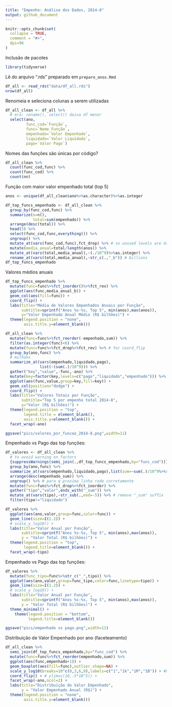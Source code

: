 ---
title: "Empenho: Análise dos Dados, 2014-8"
output: github_document
---

```{r,echo=F}
knitr::opts_chunk$set(
  collapse = TRUE,
  comment = "#>",
  dpi=96
)
```

Inclusão de pacotes

```{r setup,message=F}
library(tidyverse)
```

Lê do arquivo ".rds" preparado em `preparo_anos.Rmd`

```{r,cache=T}
df_all <- read_rds("data/df_all.rds")
nrow(df_all)
```

Renomeia e seleciona colunas a serem utilizadas

```{r}
df_all_clean <- df_all %>%
  # era: rename(), select() deixa df menor
  select(ano,
         func_cod=`Função`,
         func=`Nome Função`,
         empenhado=`Valor Empenhado`,
         liquidado=`Valor Liquidado`,
         pago=`Valor Pago`)
```


Nomes das funções são únicas por código?

```{r,cache=T}
df_all_clean %>%
  count(func_cod,func) %>%
  count(func_cod) %>%
  count(nn)
```

Função com maior valor empenhado total (top 5)

```{r,cache=T}
anos <- unique(df_all_clean$ano%>%as.character)%>%as.integer

df_top_funcs_empenhado <- df_all_clean %>%
  group_by(func_cod,func) %>%
  summarize(n=n(),
            total=sum(empenhado)) %>%
  arrange(desc(total)) %>%
  head(5) %>%
  select(func_cod,func,everything()) %>%
  ungroup() %>%
  mutate_at(vars(func_cod,func),fct_drop) %>% # so unused levels are dropped
  mutate(media_anual=total/length(anos)) %>%
  mutate_at(vars(total,media_anual),~(./10^9)%>%as.integer) %>%
  rename_at(vars(total,media_anual),~str_c(.,"_b")) # billions
df_top_funcs_empenhado
```

Valores médios anuais

```{r,cache=T}
df_top_funcs_empenhado %>%
  mutate(func=func%>%fct_inorder()%>%fct_rev) %>%
  ggplot(aes(func,media_anual_b)) +
  geom_col(aes(fill=func)) +
  coord_flip() +
  labs(title="Média de Valores Empenhados Anuais por Função",
       subtitle=sprintf("Anos %s-%s, Top 5", min(anos),max(anos)),
       y="Valor Empenhado Anual Médio (R$ bilhões)") +
  theme(legend.position = "none",
        axis.title.y=element_blank())
```

```{r}
df_all_clean %>%
  mutate(func=func%>%fct_reorder(-empenhado,sum)) %>%
  filter(as.integer(func)<6) %>%
  mutate(func=func%>%fct_drop%>%fct_rev) %>% # for coord_flip
  group_by(ano,func) %>%
  # milhoes
  summarize_at(vars(empenhado,liquidado,pago),
               list(~(sum(.)/10^9))) %>%
  gather("key","value",-func,-ano) %>%
  mutate(key=factor(key,levels=c("pago","liquidado","empenhado"))) %>%
  ggplot(aes(func,value,group=key,fill=key)) +
  geom_col(position="dodge") +
  coord_flip() +
  labs(title="Valores Totais por Função",
       subtitle="Top 5 por empenho total 2014-8",
       y="Valor (R$ bilhões)") +
  theme(legend.position = "top",
        legend.title = element_blank(),
        axis.title.y=element_blank()) +
  facet_wrap(~ano)
```

```{r,eval=F,include=F}
ggsave("pics/valores_por_funcao_2014-8.png",width=11)
```


Empenhado vs Pago das top funções:

```{r,cache=T,message=F}
df_valores <- df_all_clean %>%
  # to avoid warning on factors
  {suppressWarnings(semi_join(.,df_top_funcs_empenhado,by="func_cod"))}%>%
  group_by(ano,func) %>%
  summarize_at(vars(empenhado,liquidado,pago),list(sum=~sum(.)/10^9%>%round(1))) %>%
  arrange(desc(empenhado_sum)) %>%
  ungroup() %>% # para q proxima linha rode corretamente
  mutate(func=func%>%fct_drop%>%fct_inorder) %>%
  gather("tipo","valor",ends_with("_sum")) %>%
  mutate_at(vars(tipo),~str_sub(.,end=-5)) %>% # remove "_sum" suffix
  filter(tipo!="liquidado")

df_valores %>%
  ggplot(aes(ano,valor,group=func,color=func)) +
  geom_line(size=I(1.2)) +
  # scale_y_log10() +
  labs(title="Valor Anual por Função",
       subtitle=sprintf("Anos %s-%s, Top 5", min(anos),max(anos)),
       y = "Valor Total (R$ bilhões)") +
  theme(legend.position = "top",
        legend.title=element_blank()) +
  facet_wrap(~tipo)
```

Empenhado vs Pago das top funções:

```{r,cache=T,message=F}
df_valores %>%
  mutate(func_tipo=func%>%str_c("_",tipo)) %>%
  ggplot(aes(ano,valor,group=func_tipo,color=func,linetype=tipo)) +
  geom_line(size=I(1.2)) +
  # scale_y_log10() +
  labs(title="Valor Anual por Função",
       subtitle=sprintf("Anos %s-%s, Top 5", min(anos),max(anos)),
       y = "Valor Total (R$ bilhões)") +
  theme_minimal() +
    theme(legend.position = "bottom",
          legend.title=element_blank())
```

```{r}
ggsave("pics/empenhado vs pago.png",width=11)
```


Distribuição de Valor Empenhado por ano (faceteamento)

```{r,cache=T,message=F}
df_all_clean %>%
  semi_join(df_top_funcs_empenhado,by="func_cod") %>%
  mutate(func=func%>%fct_reorder(empenhado,sum)) %>%
  ggplot(aes(func,empenhado+1)) +
  geom_boxplot(aes(fill=func),outlier.shape=NA) +
  scale_y_log10(breaks=10^c(0,3,6,9),labels=c("1","1k","1M","1B")) + #breaks=10^(1:5),labels=10^(1:5)%>%as.integer) +
  coord_flip() + # ylim=c(10,.5*10^5)) +
  facet_wrap(~ano,ncol=2) +
  labs(title="Distribuição do Valor Empenhado",
       y = "Valor Empenhado Anual (R$)") +
  theme(legend.position = "none",
        axis.title.y=element_blank())
```

